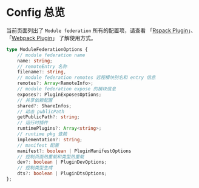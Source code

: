 # Config 总览

当前页面列出了 `Module federation` 所有的配置项，请查看 「[Rspack Plugin](../guide/basic/rspack)」、「[Webpack Plugin](../guide/basic/webpack)」 了解使用方式。

```ts
type ModuleFederationOptions {
    // module federation name
    name: string;
    // remoteEntry 名称
    filename?: string,
    // module federation remotes 远程模块别名和 entry 信息
    remotes?: Array<RemoteInfo>;
    // module federation expose 的模块信息
    exposes?: PluginExposesOptions;
    // 共享依赖配置
    shared?: ShareInfos;
    // 动态 publicPath
    getPublicPath?: string;
    // 运行时插件
    runtimePlugins?: Array<string>;
    // runtime pkg 依赖
    implementation?: string;
    // manifest 配置
    manifest?: boolean | PluginManifestOptions
    // 控制页面热重载和类型热重载
    dev?: boolean | PluginDevOptions;
    // 控制类型生成
    dts?: boolean | PluginDtsOptions;
};
```
